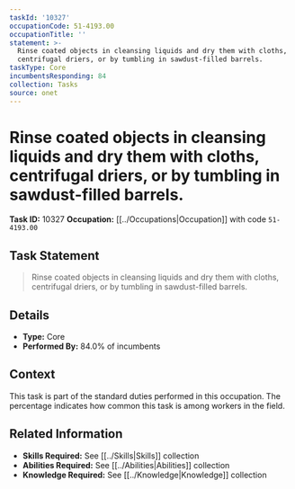 ```yaml
---
taskId: '10327'
occupationCode: 51-4193.00
occupationTitle: ''
statement: >-
  Rinse coated objects in cleansing liquids and dry them with cloths,
  centrifugal driers, or by tumbling in sawdust-filled barrels.
taskType: Core
incumbentsResponding: 84
collection: Tasks
source: onet
---
```

# Rinse coated objects in cleansing liquids and dry them with cloths, centrifugal driers, or by tumbling in sawdust-filled barrels.

**Task ID:** 10327
**Occupation:** [[../Occupations|Occupation]] with code `51-4193.00`

## Task Statement

> Rinse coated objects in cleansing liquids and dry them with cloths, centrifugal driers, or by tumbling in sawdust-filled barrels.

## Details

- **Type:** Core
- **Performed By:** 84.0% of incumbents

## Context

This task is part of the standard duties performed in this occupation. The percentage indicates how common this task is among workers in the field.

## Related Information

- **Skills Required:** See [[../Skills|Skills]] collection
- **Abilities Required:** See [[../Abilities|Abilities]] collection
- **Knowledge Required:** See [[../Knowledge|Knowledge]] collection
